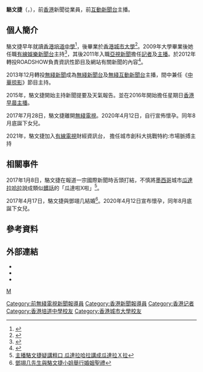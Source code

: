 {{主播資訊
| 主播頭銜     = 前亞視及無綫新聞主播
| 主播姓名     = 駱文捷
| 主播英文名字 = April Lok
| 暱稱         = 
| 綽號         = 
| 主播照片檔案 = 
| 主播照片尺寸 = 
| 主播照片圖說 = 
| 主播出生年分 = 
| 主播出生日期 = {{birth_date_and_age|1987|10|07}}
| 出生地       = {{BHKG}}
| 主播逝世年分 = 
| 主播逝世日期 = 
| 逝世地       = 
| 主播年齡     = 
| 國籍         = {{CNHK}}
| 籍貫         = 
| 最高學歷     = 香港城市大學文學士（語言學及語言科技）
| 婚姻狀況     = 已婚
| 配偶         = {{marriage|鄧翊几|April 17, 2017}}<ref>[http://hk.apple.nextmedia.com/entertainment/art/20170419/19994653 「新聞小花」駱文捷嫁總督察婚宴播求婚片催淚]</ref>
| 信仰宗教     = 
| 官方網站     = 
| 備註         = 
|}}

'''駱文捷'''（{{lang-en|April Lok}}，{{bd|1987年|10月7日|||catIdx=駱}}），前[[香港|香港]]新聞從業員，前[[互動新聞台|互動新聞台]]主播。

==個人簡介==
駱文捷早年就讀[[香港培道中學|香港培道中學]]<ref>{{cite web |url=http://www.pooito.edu.hk/~educate/hardworkingprize.htm |title=2002-2003年度上學期中一至中四及中六級獲得「勤學獎」之學生名單 |last= |first= |date=2003 |website= |publisher=香港培道中學 |access-date=2019-07-28|quote=}}</ref>，後畢業於[[香港城市大學|香港城市大學]]<ref>{{cite web|url=https://hk.linkedin.com/in/april-lok-2a676838?trk=pub-pbmap|title=APRIL LOK|publisher=[[領英|LinkedIn]]|accessdate=2016-04-18|language=en}}{{dead link|date=2018年5月 |bot=InternetArchiveBot |fix-attempted=yes }}</ref>。2009年大學畢業後她任職[[有線娛樂新聞台|有線娛樂新聞台]]主持<ref>{{cite web|url=http://hk.on.cc/hk/bkn/cnt/entertainment/20151023/bkn-20151023052255965-1023_00862_001.html|title=衞志豪駱文捷現身西九龍商場|publisher=[[東方日報|東方日報]]|accessdate=2016-04-18|language=zh-hk}}</ref>，其後2011年入職[[亞視新聞|亞視新聞]]擔任[[記者|記者]]及[[新聞主播|主播]]。於2012年轉投ROADSHOW負責資訊性節目及網站有關新聞的內容<ref>{{cite web|url=http://www.roadshow.hk/blog-author/%E9%A7%B1%E6%96%87%E6%8D%B7/|title=博客一覽//駱文捷|publisher=[[路訊通|路訊通]]|accessdate=2016-04-18|language=en|archive-url=https://web.archive.org/web/20160411053917/http://www.roadshow.hk/blog-author/%e9%a7%b1%e6%96%87%e6%8d%b7/|archive-date=2016-04-11|dead-url=yes}}</ref>。

2013年12月轉投[[無綫新聞|無綫新聞]]成為[[無綫新聞台|無綫新聞台]]及[[無綫互動新聞台|無綫互動新聞台]]主播，間中兼任《[[中華掠影|中華掠影]]》節目主持。

2015年，駱文捷開始主持新聞提要及天氣報告。並在2016年開始擔任星期日[[香港早晨|香港早晨]][[新聞主播|主播]]。

2017年7月28日，駱文捷離開[[無綫電視|無綫電視]]。2020年4月12日，自行宣佈懷孕。同年8月底誕下女兒。

2021年，駱文捷加入[[有線電視|有線電視]]財經資訊台， 擔任城市創科大挑戰特約:市場脈搏主持

==相關事件==
2017年1月8日，駱文捷在報道一宗國際新聞時舌頭打結，不慎將[[墨西哥|墨西哥]]城市[[瓜達拉哈拉|瓜達拉哈拉]]說成類似[[髒話|髒話]]的「瓜達啦X啦」<ref>[http://www.hk01.com/%E5%A8%9B%E6%A8%82/64706 主播駱文捷疑講粗口 瓜達拉哈拉講成瓜達拉Ｘ拉]</ref>。

2017年4月17日，駱文捷與鄧翊几結婚<ref>[http://dek.hkskh.org/holytrinity/printing.aspx?type=3&id=477 鄧翊几先生與駱文捷小姐舉行婚姻聖禮]</ref>。2020年4月12日宣布懷孕，同年8月底誕下女兒。

==參考資料==
{{reflist}}

==外部連結==
*{{Facebook|aprillokmanchit}}
*{{Instagram|aprillok}}
*{{Sinaweibo|1786682381}}

[[Category:前無綫電視新聞報導員|Category:前無綫電視新聞報導員]]
[[Category:香港新聞報導員|Category:香港新聞報導員]]
[[Category:香港记者|Category:香港记者]]
[[Category:香港培道中學校友|Category:香港培道中學校友]]
[[Category:香港城市大學校友|Category:香港城市大學校友]]
[[category:駱姓|M]]